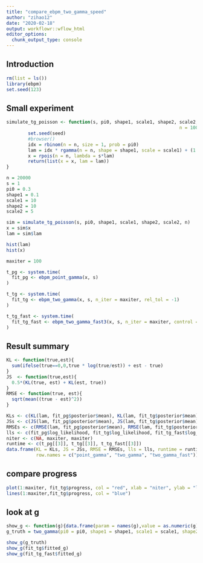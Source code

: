 ```yaml
---
title: "compare_ebpm_two_gamma_speed"
author: "zihao12"
date: "2020-02-18"
output: workflowr::wflow_html
editor_options:
  chunk_output_type: console
---
```


## Introduction


```r
rm(list = ls())
library(ebpm)
set.seed(123)
```

## Small experiment 
```r
simulate_tg_poisson <- function(s, pi0, shape1, scale1, shape2, scale2,
                                                                n = 1000, seed = 123){
        set.seed(seed)
        #browser()
        idx = rbinom(n = n, size = 1, prob = pi0)
        lam = idx * rgamma(n = n, shape = shape1, scale = scale1) + (1 - idx) * rgamma(n = n, shape = shape2, scale = scale2)
        x = rpois(n = n, lambda = s*lam)
        return(list(x = x, lam = lam))
}

n = 20000
s = 1
pi0 = 0.3
shape1 = 0.1
scale1 = 10
shape2 = 10
scale2 = 5

sim = simulate_tg_poisson(s, pi0, shape1, scale1, shape2, scale2, n)
x = sim$x
lam = sim$lam

hist(lam)
hist(x)
```

```r
maxiter = 100

t_pg <- system.time(
  fit_pg <- ebpm_point_gamma(x, s)
)

t_tg <- system.time(
  fit_tg <- ebpm_two_gamma(x, s, n_iter = maxiter, rel_tol = -1)
)

t_tg_fast <- system.time(
  fit_tg_fast <- ebpm_two_gamma_fast3(x, s, n_iter = maxiter, control = list(tol_in = 1e-2), verbose = FALSE)
)
```

<!-- ## compare fit -->
<!-- ```{r} -->
<!-- library(ggplot2) -->

<!-- res_df = data.frame(x = x, lam_true = lam,  -->
<!--                     lam_pg = fit_pg$posterior$mean, lam_tg = fit_tg$posterior$mean, lam_tg_fast = fit_tg_fast$posterior$mean) -->

<!-- ggplot(res_df)+ -->
<!--   geom_point(aes(x = lam_true, y = lam_true, color = "lam_true")) +  -->
<!--   geom_point(aes(x = lam_true, y = lam_pg, color = "lam_pg")) +  -->
<!--   geom_point(aes(x = lam_true, y = lam_tg, color = "lam_tg")) + -->
<!--   geom_point(aes(x = lam_true, y = lam_tg_fast, color = "lam_tg_fast"))  -->
<!-- ``` -->

## Result summary
```r
KL <- function(true,est){
  sum(ifelse(true==0,0,true * log(true/est)) + est - true)
}
JS  <- function(true,est){
  0.5*(KL(true, est) + KL(est, true))
}
RMSE <- function(true, est){
  sqrt(mean((true - est)^2))
}

KLs <- c(KL(lam, fit_pg$posterior$mean), KL(lam, fit_tg$posterior$mean), KL(lam, fit_tg_fast$posterior$mean))
JSs <- c(JS(lam, fit_pg$posterior$mean), JS(lam, fit_tg$posterior$mean), JS(lam, fit_tg_fast$posterior$mean))
RMSEs <- c(RMSE(lam, fit_pg$posterior$mean), RMSE(lam, fit_tg$posterior$mean), RMSE(lam, fit_tg_fast$posterior$mean))
lls <- c(fit_pg$log_likelihood, fit_tg$log_likelihood, fit_tg_fast$log_likelihood)
niter <- c(NA, maxiter, maxiter)
runtime <- c(t_pg[[3]], t_tg[[3]], t_tg_fast[[3]])
data.frame(KL = KLs, JS = JSs, RMSE = RMSEs, lls = lls, runtime = runtime, niter = niter, 
           row.names = c("point_gamma", "two_gamma", "two_gamma_fast"))
```

## compare progress
```r
plot(1:maxiter, fit_tg$progress, col = "red", xlab = "niter", ylab = "log-likelihood")
lines(1:maxiter,fit_tg$progress, col = "blue")
```

## look at g
```r
show_g <- function(g){data.frame(param = names(g),value = as.numeric(g))}
g_truth = two_gamma(pi0 = pi0, shape1 = shape1, scale1 = scale1, shape2 = shape2, scale2 = scale2)

show_g(g_truth)
show_g(fit_tg$fitted_g)
show_g(fit_tg_fast$fitted_g)
```







